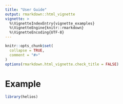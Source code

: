 ```yaml
---
title: "User Guide"
output: rmarkdown::html_vignette
vignette: >
  %\VignetteIndexEntry{vignette_examples}
  %\VignetteEngine{knitr::rmarkdown}
  %\VignetteEncoding{UTF-8}
---
```


```r
knitr::opts_chunk$set(
  collapse = TRUE,
  comment = "#>"
)
options(rmarkdown.html_vignette.check_title = FALSE)
```


<style type="text/css">
.column-left{
  float: left;
  width: 50%;
}
.column-right{
  float: right;
  width: 50%;
}
.clearer {clear: both}
</style>


<!-------------------------->
<!-------------------------->
# Example
<!-------------------------->
<!-------------------------->

```r
library(helios)

```



